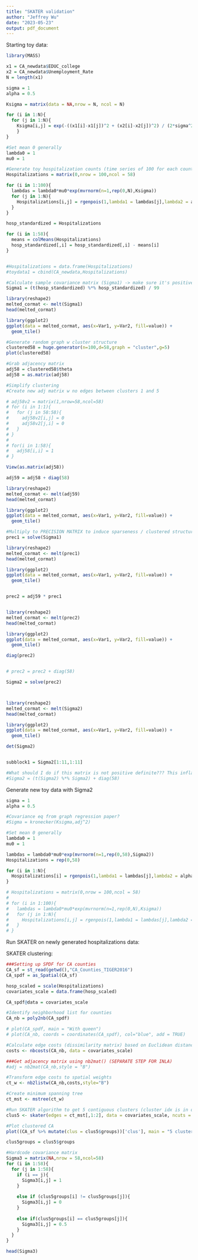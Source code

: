 ---
title: "SKATER validation"
author: "Jeffrey Wu"
date: "2023-05-23"
output: pdf_document
---

Starting toy data: 

```{r}
library(MASS)

x1 = CA_newdata$EDUC_college
x2 = CA_newdata$Unemployment_Rate
N = length(x1)

sigma = 1
alpha = 0.5

Ksigma = matrix(data = NA,nrow = N, ncol = N)

for (i in 1:N){
  for (j in 1:N){
    Ksigma[i,j] = exp(-((x1[i]-x1[j])^2 + (x2[i]-x2[j])^2) / (2*sigma^2))
    }
}

#Set mean 0 generally
lambda0 = 1
mu0 = 1

#Generate toy hospitalization counts (time series of 100 for each county )
Hospitalizations = matrix(0,nrow = 100,ncol = 58)

for (i in 1:100){
  lambdas = lambda0*mu0*exp(mvrnorm(n=1,rep(0,N),Ksigma))
  for (j in 1:N){
    Hospitalizations[i,j] = rgenpois(1,lambda1 = lambdas[j],lambda2 = alpha)
  }
}

hosp_standardized = Hospitalizations

for (i in 1:58){
  means = colMeans(Hospitalizations)
  hosp_standardized[,i] = hosp_standardized[,i] - means[i]
}


#Hospitalizations = data.frame(Hospitalizations)
#toydata1 = cbind(CA_newdata,Hospitalizations)

#Calculate sample covariance matrix (Sigma1) -> make sure it's positive def
Sigma1 = (t(hosp_standardized) %*% hosp_standardized) / 99

library(reshape2)
melted_cormat <- melt(Sigma1)
head(melted_cormat)

library(ggplot2)
ggplot(data = melted_cormat, aes(x=Var1, y=Var2, fill=value)) + 
  geom_tile()
```



```{r}
#Generate random graph w cluster structure
clustered58 = huge.generator(n=100,d=58,graph = "cluster",g=5)
plot(clustered58)

#Grab adjacency matrix 
adj58 = clustered58$theta
adj58 = as.matrix(adj58)

#Simplify clustering
#Create new adj matrix w no edges between clusters 1 and 5 

# adj58v2 = matrix(1,nrow=58,ncol=58)
# for (i in 1:1){
#   for (j in 58:58){
#     adj58v2[i,j] = 0 
#     adj58v2[j,i] = 0
#   }
# }
# 
# for(i in 1:58){
#   adj58[i,i] = 1
# }

View(as.matrix(adj58))

adj59 = adj58 + diag(58)

library(reshape2)
melted_cormat <- melt(adj59)
head(melted_cormat)

library(ggplot2)
ggplot(data = melted_cormat, aes(x=Var1, y=Var2, fill=value)) + 
  geom_tile()

#Multiply to PRECISION MATRIX to induce sparseness / clustered structure 
prec1 = solve(Sigma1)

library(reshape2)
melted_cormat <- melt(prec1)
head(melted_cormat)

library(ggplot2)
ggplot(data = melted_cormat, aes(x=Var1, y=Var2, fill=value)) + 
  geom_tile()


prec2 = adj59 * prec1 


library(reshape2)
melted_cormat <- melt(prec2)
head(melted_cormat)

library(ggplot2)
ggplot(data = melted_cormat, aes(x=Var1, y=Var2, fill=value)) + 
  geom_tile()

diag(prec2)


# prec2 = prec2 + diag(58)

Sigma2 = solve(prec2)



library(reshape2)
melted_cormat <- melt(Sigma2)
head(melted_cormat)

library(ggplot2)
ggplot(data = melted_cormat, aes(x=Var1, y=Var2, fill=value)) + 
  geom_tile()

det(Sigma2)


subblock1 = Sigma2[1:11,1:11]

#What should I do if this matrix is not positive definite??? This inflates variance a lot 
#Sigma2 = (t(Sigma2) %*% Sigma2) + diag(58)
```

Generate new toy data with Sigma2

```{r}
sigma = 1
alpha = 0.5

#Covariance eq from graph regression paper? 
#Sigma = kronecker(Ksigma,adj^2)

#Set mean 0 generally
lambda0 = 1
mu0 = 1

lambdas = lambda0*mu0*exp(mvrnorm(n=1,rep(0,58),Sigma2))
Hospitalizations = rep(0,58)

for (i in 1:N){
  Hospitalizations[i] = rgenpois(1,lambda1 = lambdas[j],lambda2 = alpha)
}

# Hospitalizations = matrix(0,nrow = 100,ncol = 58)
# 
# for (i in 1:100){
#   lambdas = lambda0*mu0*exp(mvrnorm(n=1,rep(0,N),Ksigma))
#   for (j in 1:N){
#     Hospitalizations[i,j] = rgenpois(1,lambda1 = lambdas[j],lambda2 = alpha)
#   }
# }
```



Run SKATER on newly generated hospitalizations data: 

SKATER clustering: 

```{r}
###Setting up SPDF for CA counties 
CA_sf = st_read(getwd(),"CA_Counties_TIGER2016")
CA_spdf = as_Spatial(CA_sf)

hosp_scaled = scale(Hospitalizations)
covariates_scale = data.frame(hosp_scaled)

CA_spdf@data = covariates_scale

#Identify neighborhood list for counties 
CA_nb = poly2nb(CA_spdf)

# plot(CA_spdf, main = "With queen")
# plot(CA_nb, coords = coordinates(CA_spdf), col="blue", add = TRUE)

#Calculate edge costs (dissimilarity matrix) based on Euclidean distance 
costs <- nbcosts(CA_nb, data = covariates_scale)

###Get adjacency matrix using nb2mat() (SEPARATE STEP FOR INLA)
#adj = nb2mat(CA_nb,style = "B")

#Transform edge costs to spatial weights 
ct_w <- nb2listw(CA_nb,costs,style="B")

#Create minimum spanning tree 
ct_mst <- mstree(ct_w)

#Run SKATER algorithm to get 5 contiguous clusters (cluster idx is in order of CA_sf)
clus5 <- skater(edges = ct_mst[,1:2], data = covariates_scale, ncuts = 4)

#Plot clustered CA
plot((CA_sf %>% mutate(clus = clus5$groups))['clus'], main = "5 cluster from SKATER")

clus5groups = clus5$groups

#Hardcode covariance matrix 
Sigma3 = matrix(NA,nrow = 58,ncol=58)
for (i in 1:58){
  for (j in 1:58){
    if (i == j){
      Sigma3[i,j] = 1
    }
    
    else if (clus5groups[i] != clus5groups[j]){
      Sigma3[i,j] = 0
    }
    
    else if(clus5groups[i] == clus5groups[j]){
      Sigma3[i,j] = 0.5
    }
  }
}

head(Sigma3)  
```



